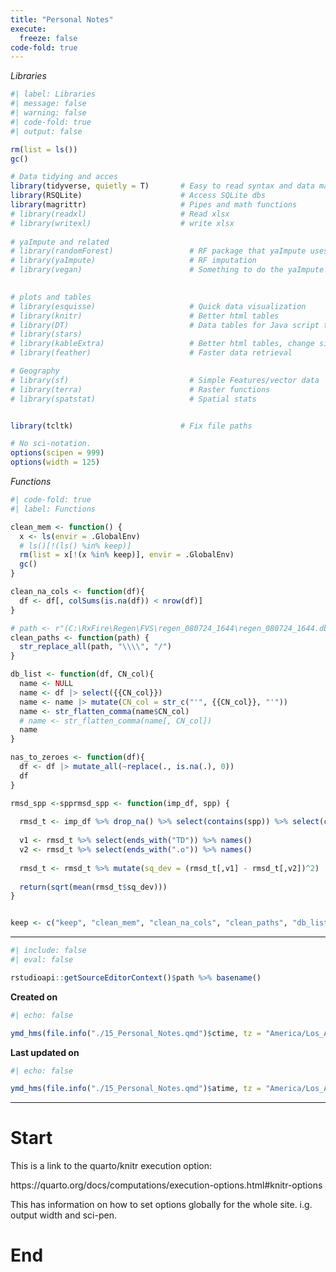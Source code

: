 ```yaml
---
title: "Personal Notes"
execute: 
  freeze: false
code-fold: true
---
```




*Libraries*
```r
#| label: Libraries
#| message: false
#| warning: false
#| code-fold: true
#| output: false

rm(list = ls())                                                      
gc()                                                                                 

# Data tidying and acces
library(tidyverse, quietly = T)       # Easy to read syntax and data manipulation                   
library(RSQLite)                      # Access SQLite dbs   
library(magrittr)                     # Pipes and math functions    
# library(readxl)                     # Read xlsx 
# library(writexl)                    # write xlsx     
                                                   
# yaImpute and related                           
# library(randomForest)                 # RF package that yaImpute uses
# library(yaImpute)                     # RF imputation
# library(vegan)                        # Something to do the yaImpute

                                                     
# plots and tables                          
# library(esquisse)                     # Quick data visualization   
# library(knitr)                        # Better html tables
# library(DT)                           # Data tables for Java script tables in HTML
# library(stars)
# library(kableExtra)                   # Better html tables, change sizes
# library(feather)                      # Faster data retrieval    

# Geography
# library(sf)                           # Simple Features/vector data
# library(terra)                        # Raster functions
# library(spatstat)                     # Spatial stats


library(tcltk)                        # Fix file paths

# No sci-notation. 
options(scipen = 999)
options(width = 125)
```

*Functions*
```r
#| code-fold: true
#| label: Functions

clean_mem <- function() {
  x <- ls(envir = .GlobalEnv)
  # ls()[!(ls() %in% keep)]
  rm(list = x[!(x %in% keep)], envir = .GlobalEnv)
  gc()
}

clean_na_cols <- function(df){
  df <- df[, colSums(is.na(df)) < nrow(df)]
}

# path <- r"(C:\RxFire\Regen\FVS\regen_080724_1644\regen_080724_1644.db)"
clean_paths <- function(path) {
  str_replace_all(path, "\\\\", "/")
}

db_list <- function(df, CN_col){
  name <- NULL
  name <- df |> select({{CN_col}})
  name <- name |> mutate(CN_col = str_c("'", {{CN_col}}, "'")) 
  name <- str_flatten_comma(name$CN_col)
  # name <- str_flatten_comma(name[, CN_col])
  name
}

nas_to_zeroes <- function(df){
  df <- df |> mutate_all(~replace(., is.na(.), 0))
  df
}

rmsd_spp <-spprmsd_spp <- function(imp_df, spp) {
  
  rmsd_t <- imp_df %>% drop_na() %>% select(contains(spp)) %>% select(contains("TD"))
  
  v1 <- rmsd_t %>% select(ends_with("TD")) %>% names()
  v2 <- rmsd_t %>% select(ends_with(".o")) %>% names()
  
  rmsd_t <- rmsd_t %>% mutate(sq_dev = (rmsd_t[,v1] - rmsd_t[,v2])^2) 
  
  return(sqrt(mean(rmsd_t$sq_dev)))
}


keep <- c("keep", "clean_mem", "clean_na_cols", "clean_paths", "db_list", "nas_to_zeroes", "rmsd_spp") %>% unique()
```




___

```r
#| include: false
#| eval: false

rstudioapi::getSourceEditorContext()$path %>% basename()
```


**Created on**
```r
#| echo: false

ymd_hms(file.info("./15_Personal_Notes.qmd")$ctime, tz = "America/Los_Angeles")
```

**Last updated on**
```r
#| echo: false

ymd_hms(file.info("./15_Personal_Notes.qmd")$atime, tz = "America/Los_Angeles")
```
___


# Start

This is a link to the quarto/knitr execution option:

https://quarto.org/docs/computations/execution-options.html#knitr-options

This has information on how to set options globally for the whole site. i.g. output width and sci-pen. 






















# End
